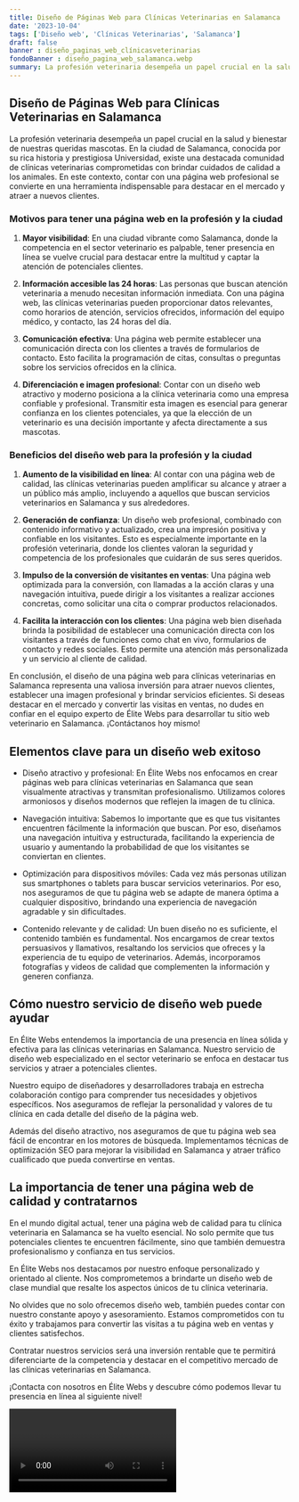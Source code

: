 ```yaml
---
title: Diseño de Páginas Web para Clínicas Veterinarias en Salamanca
date: '2023-10-04'
tags: ['Diseño web', 'Clínicas Veterinarias', 'Salamanca']
draft: false
banner : diseño_paginas_web_clínicasveterinarias
fondoBanner : diseño_pagina_web_salamanca.webp
summary: La profesión veterinaria desempeña un papel crucial en la salud y bienestar de nuestras queridas mascotas. En la ciudad de Salamanca, conocida por su rica historia y prestigiosa Universidad, existe una destacada comunidad de clínicas veterinarias comprometidas con brindar cuidados de calidad a los animales. En este contexto, contar con una página web profesional se convierte en una herramienta indispensable para destacar en el mercado y atraer a nuevos clientes.
---
```


## **Diseño de Páginas Web para Clínicas Veterinarias en Salamanca**

La profesión veterinaria desempeña un papel crucial en la salud y bienestar de nuestras queridas mascotas. En la ciudad de Salamanca, conocida por su rica historia y prestigiosa Universidad, existe una destacada comunidad de clínicas veterinarias comprometidas con brindar cuidados de calidad a los animales. En este contexto, contar con una página web profesional se convierte en una herramienta indispensable para destacar en el mercado y atraer a nuevos clientes.

### **Motivos para tener una página web en la profesión y la ciudad**

1. **Mayor visibilidad**: En una ciudad vibrante como Salamanca, donde la competencia en el sector veterinario es palpable, tener presencia en línea se vuelve crucial para destacar entre la multitud y captar la atención de potenciales clientes.

2. **Información accesible las 24 horas**: Las personas que buscan atención veterinaria a menudo necesitan información inmediata. Con una página web, las clínicas veterinarias pueden proporcionar datos relevantes, como horarios de atención, servicios ofrecidos, información del equipo médico, y contacto, las 24 horas del día.

3. **Comunicación efectiva**: Una página web permite establecer una comunicación directa con los clientes a través de formularios de contacto. Esto facilita la programación de citas, consultas o preguntas sobre los servicios ofrecidos en la clínica.

4. **Diferenciación e imagen profesional**: Contar con un diseño web atractivo y moderno posiciona a la clínica veterinaria como una empresa confiable y profesional. Transmitir esta imagen es esencial para generar confianza en los clientes potenciales, ya que la elección de un veterinario es una decisión importante y afecta directamente a sus mascotas.

### **Beneficios del diseño web para la profesión y la ciudad**

1. **Aumento de la visibilidad en línea**: Al contar con una página web de calidad, las clínicas veterinarias pueden amplificar su alcance y atraer a un público más amplio, incluyendo a aquellos que buscan servicios veterinarios en Salamanca y sus alrededores.

2. **Generación de confianza**: Un diseño web profesional, combinado con contenido informativo y actualizado, crea una impresión positiva y confiable en los visitantes. Esto es especialmente importante en la profesión veterinaria, donde los clientes valoran la seguridad y competencia de los profesionales que cuidarán de sus seres queridos.

3. **Impulso de la conversión de visitantes en ventas**: Una página web optimizada para la conversión, con llamadas a la acción claras y una navegación intuitiva, puede dirigir a los visitantes a realizar acciones concretas, como solicitar una cita o comprar productos relacionados.

4. **Facilita la interacción con los clientes**: Una página web bien diseñada brinda la posibilidad de establecer una comunicación directa con los visitantes a través de funciones como chat en vivo, formularios de contacto y redes sociales. Esto permite una atención más personalizada y un servicio al cliente de calidad.

En conclusión, el diseño de una página web para clínicas veterinarias en Salamanca representa una valiosa inversión para atraer nuevos clientes, establecer una imagen profesional y brindar servicios eficientes. Si deseas destacar en el mercado y convertir las visitas en ventas, no dudes en confiar en el equipo experto de Élite Webs para desarrollar tu sitio web veterinario en Salamanca. ¡Contáctanos hoy mismo!

<GifSeo />

<Cta />

## Elementos clave para un diseño web exitoso

- Diseño atractivo y profesional: En Élite Webs nos enfocamos en crear páginas web para clínicas veterinarias en Salamanca que sean visualmente atractivas y transmitan profesionalismo. Utilizamos colores armoniosos y diseños modernos que reflejen la imagen de tu clínica.

- Navegación intuitiva: Sabemos lo importante que es que tus visitantes encuentren fácilmente la información que buscan. Por eso, diseñamos una navegación intuitiva y estructurada, facilitando la experiencia de usuario y aumentando la probabilidad de que los visitantes se conviertan en clientes.

- Optimización para dispositivos móviles: Cada vez más personas utilizan sus smartphones o tablets para buscar servicios veterinarios. Por eso, nos aseguramos de que tu página web se adapte de manera óptima a cualquier dispositivo, brindando una experiencia de navegación agradable y sin dificultades.

- Contenido relevante y de calidad: Un buen diseño no es suficiente, el contenido también es fundamental. Nos encargamos de crear textos persuasivos y llamativos, resaltando los servicios que ofreces y la experiencia de tu equipo de veterinarios. Además, incorporamos fotografías y videos de calidad que complementen la información y generen confianza.

## Cómo nuestro servicio de diseño web puede ayudar

En Élite Webs entendemos la importancia de una presencia en línea sólida y efectiva para las clínicas veterinarias en Salamanca. Nuestro servicio de diseño web especializado en el sector veterinario se enfoca en destacar tus servicios y atraer a potenciales clientes.

Nuestro equipo de diseñadores y desarrolladores trabaja en estrecha colaboración contigo para comprender tus necesidades y objetivos específicos. Nos aseguramos de reflejar la personalidad y valores de tu clínica en cada detalle del diseño de la página web.

Además del diseño atractivo, nos aseguramos de que tu página web sea fácil de encontrar en los motores de búsqueda. Implementamos técnicas de optimización SEO para mejorar la visibilidad en Salamanca y atraer tráfico cualificado que pueda convertirse en ventas.

## La importancia de tener una página web de calidad y contratarnos

En el mundo digital actual, tener una página web de calidad para tu clínica veterinaria en Salamanca se ha vuelto esencial. No solo permite que tus potenciales clientes te encuentren fácilmente, sino que también demuestra profesionalismo y confianza en tus servicios.

En Élite Webs nos destacamos por nuestro enfoque personalizado y orientado al cliente. Nos comprometemos a brindarte un diseño web de clase mundial que resalte los aspectos únicos de tu clínica veterinaria.

No olvides que no solo ofrecemos diseño web, también puedes contar con nuestro constante apoyo y asesoramiento. Estamos comprometidos con tu éxito y trabajamos para convertir las visitas a tu página web en ventas y clientes satisfechos.

Contratar nuestros servicios será una inversión rentable que te permitirá diferenciarte de la competencia y destacar en el competitivo mercado de las clínicas veterinarias en Salamanca.

¡Contacta con nosotros en Élite Webs y descubre cómo podemos llevar tu presencia en línea al siguiente nivel!

<Video />

<CtaBot job='Clínicas Veterinarias' city='Salamanca'/>

<Gmaps query='Salamanca+españa+maps' />